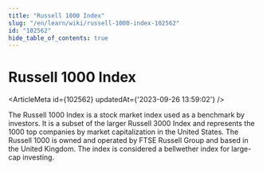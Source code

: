 ```yaml
---
title: "Russell 1000 Index"
slug: "/en/learn/wiki/russell-1000-index-102562"
id: "102562"
hide_table_of_contents: true
---
```



# Russell 1000 Index

<ArticleMeta id={102562} updatedAt={'2023-09-26 13:59:02'} />
<div className='border-solid border-b border-t-0 my-4 border-[var(--ifm-color-gray-300)]' />

The Russell 1000 Index is a stock market index used as a benchmark by investors. It is a subset of the larger Russell 3000 Index and represents the 1000 top companies by market capitalization in the United States. The Russell 1000 is owned and operated by FTSE Russell Group and based in the United Kingdom. The index is considered a bellwether index for large-cap investing.

